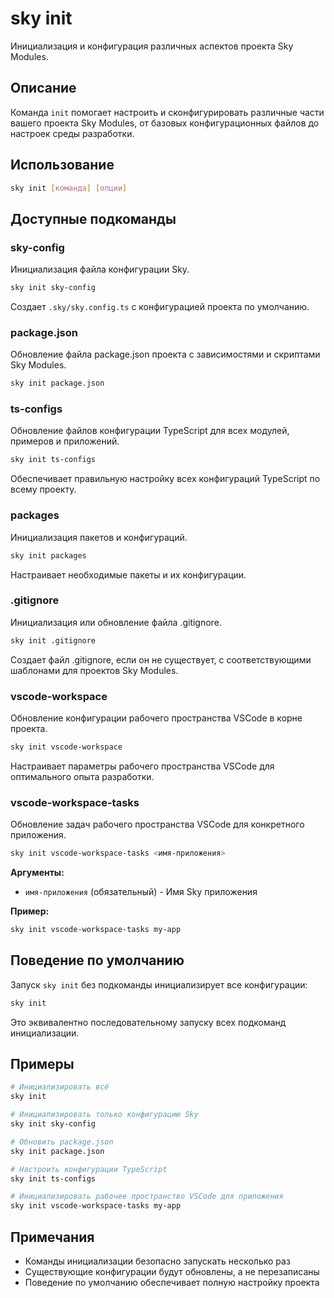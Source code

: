 # sky init

Инициализация и конфигурация различных аспектов проекта Sky Modules.

## Описание

Команда `init` помогает настроить и сконфигурировать различные части вашего проекта Sky Modules, от базовых конфигурационных файлов до настроек среды разработки.

## Использование

```bash
sky init [команда] [опции]
```

## Доступные подкоманды

### sky-config

Инициализация файла конфигурации Sky.

```bash
sky init sky-config
```

Создает `.sky/sky.config.ts` с конфигурацией проекта по умолчанию.

### package.json

Обновление файла package.json проекта с зависимостями и скриптами Sky Modules.

```bash
sky init package.json
```

### ts-configs

Обновление файлов конфигурации TypeScript для всех модулей, примеров и приложений.

```bash
sky init ts-configs
```

Обеспечивает правильную настройку всех конфигураций TypeScript по всему проекту.

### packages

Инициализация пакетов и конфигураций.

```bash
sky init packages
```

Настраивает необходимые пакеты и их конфигурации.

### .gitignore

Инициализация или обновление файла .gitignore.

```bash
sky init .gitignore
```

Создает файл .gitignore, если он не существует, с соответствующими шаблонами для проектов Sky Modules.

### vscode-workspace

Обновление конфигурации рабочего пространства VSCode в корне проекта.

```bash
sky init vscode-workspace
```

Настраивает параметры рабочего пространства VSCode для оптимального опыта разработки.

### vscode-workspace-tasks

Обновление задач рабочего пространства VSCode для конкретного приложения.

```bash
sky init vscode-workspace-tasks <имя-приложения>
```

**Аргументы:**
- `имя-приложения` (обязательный) - Имя Sky приложения

**Пример:**
```bash
sky init vscode-workspace-tasks my-app
```

## Поведение по умолчанию

Запуск `sky init` без подкоманды инициализирует все конфигурации:

```bash
sky init
```

Это эквивалентно последовательному запуску всех подкоманд инициализации.

## Примеры

```bash
# Инициализировать всё
sky init

# Инициализировать только конфигурацию Sky
sky init sky-config

# Обновить package.json
sky init package.json

# Настроить конфигурации TypeScript
sky init ts-configs

# Инициализировать рабочее пространство VSCode для приложения
sky init vscode-workspace-tasks my-app
```

## Примечания

- Команды инициализации безопасно запускать несколько раз
- Существующие конфигурации будут обновлены, а не перезаписаны
- Поведение по умолчанию обеспечивает полную настройку проекта
